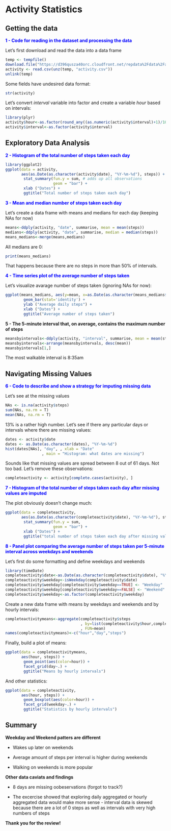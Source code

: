 # Activity Statistics

## Getting the data

**<span style="color:blue">1 - Code for reading in the dataset and processing the data</span>**

Let's first download and read the data into a data frame

```{r read}
temp <- tempfile()
download.file("https://d396qusza40orc.cloudfront.net/repdata%2Fdata%2Factivity.zip",temp)
activity <- read.csv(unz(temp, "activity.csv"))
unlink(temp)
```

Some fields have undesired data format:

```{r str}
str(activity)
```

Let's convert *interval* variable into factor and create a variable *hour* based on intervals:

```{r reformat}
library(plyr)
activity$hour<-as.factor(round_any((as.numeric(activity$interval)+1)/100, 1, f = ceiling)) # create a variable for each hour
activity$interval<-as.factor(activity$interval)
```

## Exploratory Data Analysis

**<span style="color:blue">2 - Histogram of the total number of steps taken each day</span>**
```{r stepseachday}
library(ggplot2)
ggplot(data = activity,
       aes(as.Date(as.character(activity$date), "%Y-%m-%d"), steps)) +
        stat_summary(fun.y = sum, # adds up all observations
                     geom = "bar") +
        xlab ("Dates") +
        ggtitle("Total number of steps taken each day")
```

**<span style="color:blue">3 - Mean and median number of steps taken each day</span>**

Let's create a data frame with means and medians for each day (keeping NAs for now)
```{r means_medians}
means<-ddply(activity, "date", summarise, mean = mean(steps))
medians<-ddply(activity, "date", summarise, median = median(steps))
means_medians<-merge(means,medians)
```

All medians are 0:

```{r print2, echo=FALSE}
print(means_medians)
```

That happens because there are no steps in more than 50% of intervals.

**<span style="color:blue">4 - Time series plot of the average number of steps taken</span>**

Let's visualize avarage number of steps taken (ignoring NAs for now):

```{r timeseries}
ggplot(means_medians, aes(y=mean, x=as.Date(as.character(means_medians$date), "%Y-%m-%d"))) + 
        geom_bar(stat='identity') +
        ylab ("Average daily steps") +
        xlab ("Dates") +
        ggtitle("Average number of steps taken")
```        
        
**5 - The 5-minute interval that, on average, contains the maximum number of steps</span>**

```{r meansbyintervals}
meansbyintervals<-ddply(activity, "interval", summarise, mean = mean(steps,na.rm = TRUE)) 
meansbyintervals<-arrange(meansbyintervals, desc(mean))
meansbyintervals[1,]
```

The most walkable interval is 8:35am

## Navigating Missing Values

**<span style="color:blue">6 - Code to describe and show a strategy for imputing missing data</span>**

Let's see at the missing values
```{r}
NAs <- is.na(activity$steps)
sum(NAs, na.rm = T)
mean(NAs, na.rm = T)
```

13% is a rather high number. Let's see if there any particular days or intervals where there are missing values:

```{r}
dates <- activity$date
dates <- as.Date(as.character(dates), "%Y-%m-%d")
hist(dates[NAs], "day", , xlab = "Date"
                , main = "Histogram: what dates are missing")
```

Sounds like that missing values are spread  between 8 out of 61 days. Not too bad. Let's remove these observations:

```{r}
completeactivity <- activity[complete.cases(activity), ]
```

**<span style="color:blue">7 - Histogram of the total number of steps taken each day after missing values are imputed</span>**

The plot obviously doesn't change much:

```{r}
ggplot(data = completeactivity,
       aes(as.Date(as.character(completeactivity$date), "%Y-%m-%d"), steps)) +
        stat_summary(fun.y = sum,
                     geom = "bar") +
        xlab ("Dates") +
        ggtitle("total number of steps taken each day after missing values are imputed")
```
                     
**<span style="color:blue">8 - Panel plot comparing the average number of steps taken per 5-minute interval across weekdays and weekends</span>**

Let's first do some formatting and define weekdays and weekends

```{r}
library(timeDate)
completeactivity$date<-as.Date(as.character(completeactivity$date), "%Y-%m-%d")
completeactivity$weekday<-isWeekday(completeactivity$date)
completeactivity$weekday[completeactivity$weekday==TRUE] <- "Weekday"
completeactivity$weekday[completeactivity$weekday==FALSE] <- "Weekend"
completeactivity$weekday<-as.factor(completeactivity$weekday)
```

Create a new data frame with means by weekdays and weekends and by hourly intervals:

```{r}
completeactivitymeans<-aggregate(completeactivity$steps
                                 , by=list(completeactivity$hour,completeactivity$weekday)
                                 , FUN=mean)
names(completeactivitymeans)<-c("hour","day","steps")
```

Finally, build a plot of means:

```{r}
ggplot(data = completeactivitymeans,
       aes(hour, steps)) + 
        geom_point(aes(color=hour)) +
        facet_grid(day~.) +
        ggtitle("Means by hourly intervals")
```

And other statistics:

```{r}
ggplot(data = completeactivity,
       aes(hour, steps)) + 
        geom_boxplot(aes(color=hour)) +
        facet_grid(weekday~.) +
        ggtitle("Statistics by hourly intervals")
```

## Summary

**Weekday and Weekend patters are different**

- Wakes up later on weekends

- Average amount of steps per interval is higher during weekends

- Walking on weekends is more popular

**Other data caviats and findings**

- 8 days are missing oobeservations (forgot to track?)

- The excercise showed that exploring daily aggregated or hourly aggregated data would make more sense - interval data is skewed because there are a lot of 0 steps as well as intervals with very high numbers of steps

**Thank you for the review!**